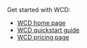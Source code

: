 Get started with WCD:

- [WCD home page](https://console.weaviate.cloud/)
- [WCD quickstart guide](/wcs/quickstart)
- [WCD pricing page](https://weaviate.io/pricing)